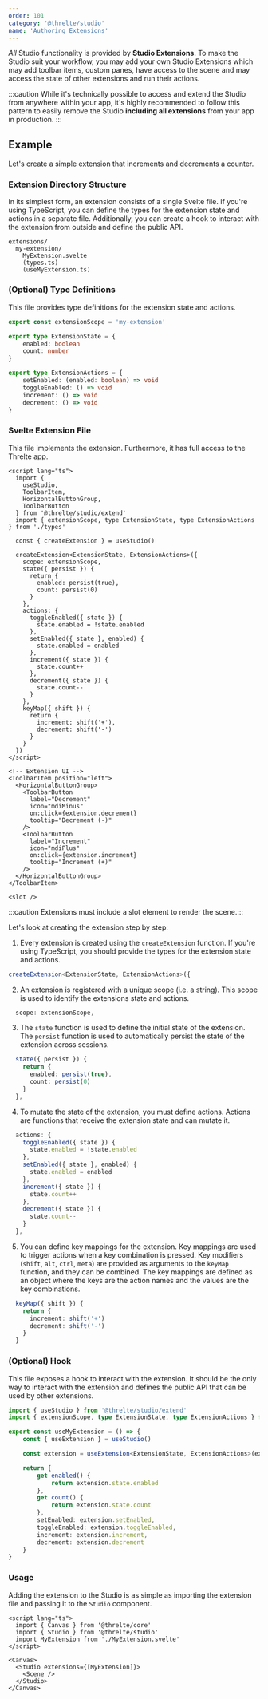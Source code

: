 ```yaml
---
order: 101
category: '@threlte/studio'
name: 'Authoring Extensions'
---
```


_All_ Studio functionality is provided by **Studio Extensions**. To make the
Studio suit your workflow, you may add your own Studio Extensions which may add
toolbar items, custom panes, have access to the scene and may access the state
of other extensions and run their actions.

:::caution
While it's technically possible to access and extend the Studio from anywhere within your app,
it's highly recommended to follow this pattern to easily remove the Studio **including all
extensions** from your app in production.
:::

## Example

Let's create a simple extension that increments and decrements a counter.

### Extension Directory Structure

In its simplest form, an extension consists of a single Svelte file. If you're
using TypeScript, you can define the types for the extension state and actions
in a separate file. Additionally, you can create a hook to interact with the
extension from outside and define the public API.

```plaintext
extensions/
  my-extension/
    MyExtension.svelte
    (types.ts)
    (useMyExtension.ts)
```

### (Optional) Type Definitions

This file provides type definitions for the extension state and actions.

```ts title="types.ts"
export const extensionScope = 'my-extension'

export type ExtensionState = {
	enabled: boolean
	count: number
}

export type ExtensionActions = {
	setEnabled: (enabled: boolean) => void
	toggleEnabled: () => void
	increment: () => void
	decrement: () => void
}
```

### Svelte Extension File

This file implements the extension. Furthermore, it has full access to the Threlte app.

```svelte title="MyExtension.svelte"
<script lang="ts">
  import {
    useStudio,
    ToolbarItem,
    HorizontalButtonGroup,
    ToolbarButton
  } from '@threlte/studio/extend'
  import { extensionScope, type ExtensionState, type ExtensionActions } from './types'

  const { createExtension } = useStudio()

  createExtension<ExtensionState, ExtensionActions>({
    scope: extensionScope,
    state({ persist }) {
      return {
        enabled: persist(true),
        count: persist(0)
      }
    },
    actions: {
      toggleEnabled({ state }) {
        state.enabled = !state.enabled
      },
      setEnabled({ state }, enabled) {
        state.enabled = enabled
      },
      increment({ state }) {
        state.count++
      },
      decrement({ state }) {
        state.count--
      }
    },
    keyMap({ shift }) {
      return {
        increment: shift('+'),
        decrement: shift('-')
      }
    }
  })
</script>

<!-- Extension UI -->
<ToolbarItem position="left">
  <HorizontalButtonGroup>
    <ToolbarButton
      label="Decrement"
      icon="mdiMinus"
      on:click={extension.decrement}
      tooltip="Decrement (-)"
    />
    <ToolbarButton
      label="Increment"
      icon="mdiPlus"
      on:click={extension.increment}
      tooltip="Increment (+)"
    />
  </HorizontalButtonGroup>
</ToolbarItem>

<slot />
```

:::caution
Extensions must include a slot element to render the scene.:::

Let's look at creating the extension step by step:

1. Every extension is created using the `createExtension` function. If you're
   using TypeScript, you should provide the types for the extension state and
   actions.

```ts
createExtension<ExtensionState, ExtensionActions>({
```

2. An extension is registered with a unique scope (i.e. a string). This scope is
   used to identify the extensions state and actions.

```ts
  scope: extensionScope,
```

3. The `state` function is used to define the initial state of the extension.
   The `persist` function is used to automatically persist the state of the
   extension across sessions.

```ts
  state({ persist }) {
    return {
      enabled: persist(true),
      count: persist(0)
    }
  },
```

4. To mutate the state of the extension, you must define actions. Actions are
   functions that receive the extension state and can mutate it.

```ts
  actions: {
    toggleEnabled({ state }) {
      state.enabled = !state.enabled
    },
    setEnabled({ state }, enabled) {
      state.enabled = enabled
    },
    increment({ state }) {
      state.count++
    },
    decrement({ state }) {
      state.count--
    }
  },
```

5. You can define key mappings for the extension. Key mappings are used to
   trigger actions when a key combination is pressed. Key modifiers (`shift`,
   `alt`, `ctrl`, `meta`) are provided as arguments to the `keyMap` function,
   and they can be combined. The key mappings are defined as an object where the
   keys are the action names and the values are the key combinations.

```ts
  keyMap({ shift }) {
    return {
      increment: shift('+')
      decrement: shift('-')
    }
  }
```

### (Optional) Hook

This file exposes a hook to interact with the extension. It should be the only
way to interact with the extension and defines the public API that can be used
by other extensions.

```ts title="useMyExtension.ts"
import { useStudio } from '@threlte/studio/extend'
import { extensionScope, type ExtensionState, type ExtensionActions } from './types'

export const useMyExtension = () => {
	const { useExtension } = useStudio()

	const extension = useExtension<ExtensionState, ExtensionActions>(extensionScope)

	return {
		get enabled() {
			return extension.state.enabled
		},
		get count() {
			return extension.state.count
		},
		setEnabled: extension.setEnabled,
		toggleEnabled: extension.toggleEnabled,
		increment: extension.increment,
		decrement: extension.decrement
	}
}
```

### Usage

Adding the extension to the Studio is as simple as importing the extension file
and passing it to the `Studio` component.

```svelte
<script lang="ts">
  import { Canvas } from '@threlte/core'
  import { Studio } from '@threlte/studio'
  import MyExtension from './MyExtension.svelte'
</script>

<Canvas>
  <Studio extensions={[MyExtension]}>
    <Scene />
  </Studio>
</Canvas>
```
